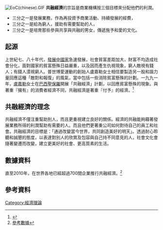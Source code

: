[[File:EoC(chinese).GIF|thumb]]
'''共融經濟'''的宗旨是商業機構按三個目標來分配他們的利潤。
* 三分之一是發展業務，作為再投資予商業活動、持續發展的經費，
* 三分之一是給為窮人，援助有需要幫助的人，
* 三分之一是培育那些參與共享與共融的男女，傳遞施予和愛的文化。
==起源==

上世紀七、八十年代，[[發展中國家|發展中國家]]急速發展，社會貧富差距加大，財富不均造成社會分化，面對國家的貧富懸殊日益嚴重，以及因而產生仇視現象，窮人敵視有錢人；有錢人漠視窮人。普世博愛運動的創始人盧嘉勒女士相信要製造另一股和諧力量回應這種「敵對和報復」的風氣，當中包括一些消除貧富懸殊的計劃。一九九一年，[[盧嘉勒|盧嘉勒]]女士在[[巴西|巴西]][[聖保羅|聖保羅]]開展「共融經濟」計劃，以回應貧富懸殊的現象。與著重『擁有』的消費者經濟不同，共融經濟是著重『付予』的經濟。<ref name="Ref1">{{Cite web |url=http://www.edc-online.org/index.php/en/component/content/article/18-idee-forza/1-benvenuto.html |title=Economy of Communion (EoC) |accessdate=2011-03-06 |archive-date=2011-07-26 |archive-url=https://web.archive.org/web/20110726014843/http://www.edc-online.org/index.php/en/component/content/article/18-idee-forza/1-benvenuto.html |dead-url=no }}</ref>
==共融經濟的理念==

共融經濟不僅注重幫助別人，而且更重視建立良好的關係。經濟的共融能夠藉著發展業務所得的利潤幫助有需要的人。而且他們更著重公司如何對待自己的員工和社會。共融經濟的目標是：「通過改變當今世界，共同創造美好的明天」。透過耐心聆聽和誠懇的態度，以表達對別人的欣賞及包容與自己持不同意見的人，社會文化會隨著變遷而改變，建立更美好的社會、更高質素的生活。
==數據資料==

直至2010年，在世界各地已經超過700間企業推行共融經濟。<ref name="Ref2">[http://www.edc-online.org/index.php/it/pubblicazioni/stampa/living-city/1009-economy-of-communion-on-campus.html 參考數據]{{dead link|date=2017年11月 |bot=InternetArchiveBot |fix-attempted=yes }}</ref>

==參考資料==
{{reflist|2}}

{{经济小作品}}
[[Category:經濟理論|Category:經濟理論]]